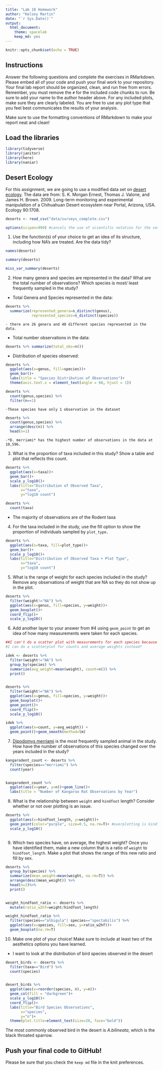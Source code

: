 ```yaml
---
title: "Lab 10 Homework"
author: "Kelsey Martin"
date: "`r Sys.Date()`"
output:
  html_document: 
    theme: spacelab
    keep_md: yes
---
```


```r
knitr::opts_chunk$set(echo = TRUE)
```

## Instructions
Answer the following questions and complete the exercises in RMarkdown. Please embed all of your code and push your final work to your repository. Your final lab report should be organized, clean, and run free from errors. Remember, you must remove the `#` for the included code chunks to run. Be sure to add your name to the author header above. For any included plots, make sure they are clearly labeled. You are free to use any plot type that you feel best communicates the results of your analysis.  

Make sure to use the formatting conventions of RMarkdown to make your report neat and clean!  

## Load the libraries
```r
library(tidyverse)
library(janitor)
library(here)
library(naniar)
``` 

## Desert Ecology
For this assignment, we are going to use a modified data set on [desert ecology](http://esapubs.org/archive/ecol/E090/118/). The data are from: S. K. Morgan Ernest, Thomas J. Valone, and James H. Brown. 2009. Long-term monitoring and experimental manipulation of a Chihuahuan Desert ecosystem near Portal, Arizona, USA. Ecology 90:1708.
```r
deserts <- read_csv("data/surveys_complete.csv")
```
```r
options(scipen=999) #cancels the use of scientific notation for the session
```


1. Use the function(s) of your choice to get an idea of its structure, including how NA's are treated. Are the data tidy?  

```r
names(deserts)
```


```r
summary(deserts)
```
```r
miss_var_summary(deserts)
```

2. How many genera and species are represented in the data? What are the total number of observations? Which species is most/ least frequently sampled in the study?

- Total Genera and Species represented in the data:
```r
deserts %>% 
  summarize(represented_genera=n_distinct(genus),
            represented_species=n_distinct(species))
```
    - there are 26 genera and 40 different species represented in the data.
    
- Total number observations in the data:
```r
deserts %>% summarize(total_obs=n())
```

- Distribution of species observed:
```r
deserts %>% 
  ggplot(aes(x=genus, fill=species))+
  geom_bar()+
  labs(title = "Species Distribution of Observations")+
  theme(axis.text.x = element_text(angle = 60, hjust = 1))
```


```r
deserts %>% 
  count(genus,species) %>% 
  filter(n==1)
```
    -These species have only 1 observation in the dataset
    
```r
deserts %>% 
  count(genus,species) %>% 
  arrange(desc(n)) %>% 
  head(n=1)
```
    -*D. merriami* has the highest number of observations in the data at 10,596.

3. What is the proportion of taxa included in this study? Show a table and plot that reflects this count.

```r
deserts %>% 
  ggplot(aes(x=taxa))+
  geom_bar()+
  scale_y_log10()+
  labs(title="Distribution of Observed Taxa",
       x="taxa",
       y="log10 count")
```

```r
deserts %>% 
  count(taxa)
```
- The majority of observations are of the Rodent taxa

4. For the taxa included in the study, use the fill option to show the proportion of individuals sampled by `plot_type.`

```r
deserts %>% 
  ggplot(aes(x=taxa, fill=plot_type))+
  geom_bar()+
  scale_y_log10()+
  labs(title="Distribution of Observed Taxa + Plot Type",
       x="taxa",
       y="log10 count")
```


5. What is the range of weight for each species included in the study? Remove any observations of weight that are NA so they do not show up in the plot.

```r
deserts %>% 
  filter(weight!="NA") %>% 
  ggplot(aes(x=genus, fill=species, y=weight))+
  geom_boxplot()+
  coord_flip()+
  scale_y_log10()
```


6. Add another layer to your answer from #4 using `geom_point` to get an idea of how many measurements were taken for each species.

```r
##I can't do a scatter plot with measurements for each species because there is categorical data, scatter plots are for 2 continuous variables
#I can do a scatterplot for counts and average weights instead?

idek <- deserts %>% 
  filter(weight!="NA") %>% 
  group_by(species) %>% 
  summarize(avg_weight=mean(weight), count=n()) %>% 
  print()
  
```

```r
deserts %>% 
  filter(weight!="NA") %>% 
  ggplot(aes(x=genus, fill=species, y=weight))+
  geom_boxplot()+
  geom_point()+
  coord_flip()+
  scale_y_log10()
```



```r
idek %>% 
  ggplot(aes(x=count, y=avg_weight)) +
  geom_point()+geom_smooth(method=lm)
```


7. [Dipodomys merriami](https://en.wikipedia.org/wiki/Merriam's_kangaroo_rat) is the most frequently sampled animal in the study. How have the number of observations of this species changed over the years included in the study?

```r
kangarodent_count <- deserts %>% 
  filter(species=="merriami") %>% 
  count(year)
  
```

```r
kangarodent_count %>% 
  ggplot(aes(x=year, y=n))+geom_line()+
  labs(title = "Number of Kangaroo Rat Observations by Year")
```

8. What is the relationship between `weight` and `hindfoot` length? Consider whether or not over plotting is an issue.

```r
deserts %>% 
  ggplot(aes(x=hindfoot_length, y=weight))+
  geom_point(color="purple", size=0.5, na.rm=T)+ #overplotting is kind of an issue\
  scale_y_log10()
  
```


9. Which two species have, on average, the highest weight? Once you have identified them, make a new column that is a ratio of `weight` to `hindfoot_length`. Make a plot that shows the range of this new ratio and fill by sex.


```r
deserts %>% 
  group_by(species) %>% 
  summarize(mean_weight=mean(weight, na.rm=T)) %>% 
  arrange(desc(mean_weight)) %>% 
  head(n=2)%>%
  print()
  
```


```r
weight_hindfoot_ratio <- deserts %>% 
  mutate(ratio_w2hf=weight/hindfoot_length)
```

```r
weight_hindfoot_ratio %>% 
  filter(species=="albigula"| species=="spectabilis") %>% 
  ggplot(aes(x=species, fill=sex, y=ratio_w2hf))+
  geom_boxplot(na.rm=T)
```

10. Make one plot of your choice! Make sure to include at least two of the aesthetics options you have learned.

- I want to look at the distribution of bird species observed in the desert
```r
desert_birds <- deserts %>% 
  filter(taxa=="Bird") %>% 
  count(species)
  
```

```r
desert_birds %>% 
  ggplot(aes(x=reorder(species, n), y=n))+
  geom_col(fill = "darkgreen")+
  scale_y_log10()+
  coord_flip()+
  labs(title="Bird Species Observations",
       x="species",
       y="n")+
  theme(plot.title=element_text(size=20, face="bold"))
```

The most commonly observed bird in the desert is *A.bilineata*, which is the black throated sparrow.

## Push your final code to GitHub!
Please be sure that you check the `keep md` file in the knit preferences. 